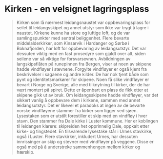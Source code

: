 
# Kirken - en velsignet lagringsplass

<Blockquote
    quote='«Hele mannskapet skal følge seilet og all redskapen til kirken»'
    footer='Landevernsbolken, kapittel 14' />

Kirken som lå nærmest leidangsnaustet var oppbevaringsplass for seilet til leidangsskipet og annet utstyr som ikke var trygt å lagre i naustet. Kirkene kunne ha store og luftige loft, og de var samlingspunkter med sentral beliggenhet. Flere bevarte middelalderkirker, som Kinsarvik i Hardanger og Sørbø i Boknafjorden, har loft for oppbevaring av leidangsutstyr. Det var dessuten viktig med en fast prosedyre som gjaldt over alt, siden seilene var så viktige for forsvarsevnen. Avbildningen av langskipsflåten på runepinnen fra Bergen, viser at noen av skipene hadde vindfløyer i stevnene. Forgylte vindfløyer er også kjent fra beskrivelser i sagaene og andre kilder. De har nok tjent både som pynt og identitetsmarkører for skipene. Noen få slike vindfløyer er bevart i Norge og Sverige, alle med tilknytning til kirker, der de har vært montert på spiret. Dette er åpenbart en plass de fikk etter at skipene gikk ut av bruk. Om leidangsskipene hadde vindfløyer, var det sikkert vanlig å oppbevare dem i kirkene, sammen med annet leidangsutstyr. Det er likevel et paradoks at ingen av de bevarte norske vindfløyene stammer fra kirker som ligger ved sjøen. Lysestaken som er utstilt forestiller et skip med en vindfløy i hver stavn. Den stammer fra Dale kirke i Luster kommune. Her er koblingen til leidangen klarere: skipreiden het opprinnelig Dale, oppkalt etter kirke- og tingstedet. En tilsvarende lysestake står i Urnes stavkirke, også i Luster. Flere stavkirker, inkludert Urnes, har dessuten innrissinger av skip og stevner med vindfløyer på veggene. Disse er også med på å understreke sammenhengen mellom kirker og hærskip.

